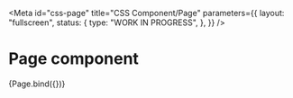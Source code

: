 <!-- @license CC0-1.0 -->


<Meta
  id="css-page"
  title="CSS Component/Page"
  parameters={{
    layout: "fullscreen",
    status: {
      type: "WORK IN PROGRESS",
    },
  }}
/>

# Page component

<Canvas>
  <Story
    name="Default"
    args={{
      innerHTML: [
        PageHeader({ innerHTML: "Header area" }),
        PageContent({ innerHTML: "Content area" }),
        PageFooter({ innerHTML: "Footer area" }),
      ].join("\n"),
    }}
  >
    {Page.bind({})}
  </Story>
</Canvas>

<ArgsTable story="Default" />
